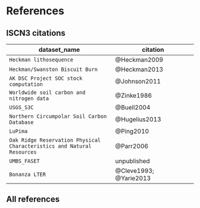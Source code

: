 # References

## ISCN3 citations

dataset_name | citation
-------------|----------
`Heckman lithosequence` | @Heckman2009
`Heckman/Swanston Biscuit Burn` | @Heckman2013
`AK DSC Project SOC stock computation` | @Johnson2011
`Worldwide soil carbon and nitrogen data` | @Zinke1986
`USGS_S3C` | @Buell2004
`Northern Circumpolar Soil Carbon Database` | @Hugelius2013
`LuPima` | @Ping2010
`Oak Ridge Reservation Physical Characteristics and Natural Resources` | @Parr2006
`UMBS_FASET` | unpublished
`Bonanza LTER` | @Cleve1993; @Yarie2013
## All references